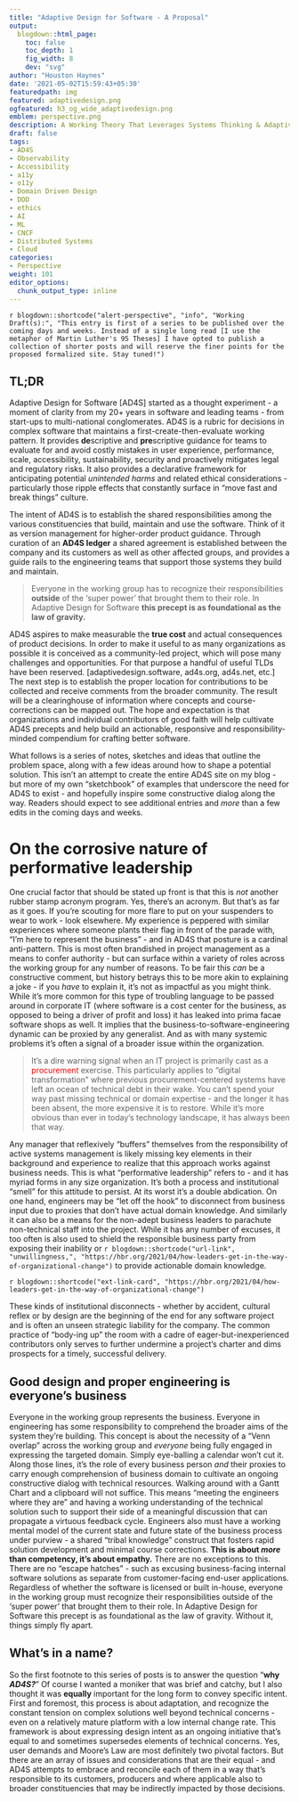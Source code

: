 ```yaml
---
title: "Adaptive Design for Software - A Proposal"
output:
  blogdown::html_page:
    toc: false
    toc_depth: 1
    fig_width: 8
    dev: "svg"
author: "Houston Haynes"
date: '2021-05-02T15:59:43+05:30'
featuredpath: img
featured: adaptivedesign.png
ogfeatured: h3_og_wide_adaptivedesign.png
emblem: perspective.png
description: A Working Theory That Leverages Systems Thinking & Adaptive Management
draft: false
tags:
- AD4S
- Observability
- Accessibility
- a11y
- o11y
- Domain Driven Design
- DDD
- ethics
- AI
- ML
- CNCF
- Distributed Systems
- Cloud
categories: 
- Perspective
weight: 101
editor_options: 
  chunk_output_type: inline
---
```

`r blogdown::shortcode("alert-perspective", "info", "Working Draft(s):", "This entry is first of a series to be published over the coming days and weeks. Instead of a single long read [I use the metaphor of Martin Luther's 95 Theses] I have opted to publish a collection of shorter posts and will reserve the finer points for the proposed formalized site. Stay tuned!")`

## TL;DR

Adaptive Design for Software [AD4S] started as a thought experiment - a moment of clarity from my 20+ years in software and leading teams - from start-ups to multi-national conglomerates. AD4S is a rubric for decisions in complex software that maintains a first-create-then-evaluate working pattern. It provides **de**scriptive and **pre**scriptive guidance for teams to evaluate for and avoid costly mistakes in user experience, performance, scale, accessibility, sustainability, security and proactively mitigates legal and regulatory risks. It also provides a declarative framework for anticipating potential *unintended harms* and related ethical considerations - particularly those ripple effects that constantly surface in "move fast and break things" culture.

The intent of AD4S is to establish the shared responsibilities among the various constituencies that build, maintain and use the software. Think of it as version management for higher-order product guidance. Through curation of an **AD4S ledger** a shared agreement is established between the company and its customers as well as other affected groups, and provides a guide rails to the engineering teams that support those systems they build and maintain. 

> Everyone in the working group has to recognize their responsibilities __outside__ of the 'super power' that brought them to their role. In Adaptive Design for Software __this precept is as foundational as the law of gravity.__

AD4S aspires to make measurable the **true cost** and actual consequences of product decisions. In order to make it useful to as many organizations as possible it is conceived as a community-led project, which will pose many challenges and opportunities. For that purpose a handful of useful TLDs have been reserved. [adaptivedesign.software, ad4s.org, ad4s.net, etc.] The next step is to establish the proper location for contributions to be collected and receive comments from the broader community. The result will be a clearinghouse of information where concepts and course-corrections can be mapped out. The hope and expectation is that organizations and individual contributors of good faith will help cultivate AD4S precepts and help build an actionable, responsive and responsibility-minded compendium for crafting better software.

What follows is a series of notes, sketches and ideas that outline the problem space, along with a few ideas around how to shape a potential solution. This isn't an attempt to create the entire AD4S site on my blog - but more of my own "sketchbook" of examples that underscore the need for AD4S to exist - and hopefully inspire some constructive dialog along the way. Readers should expect to see additional entries and *more* than a few edits in the coming days and weeks.

# On the corrosive nature of performative leadership

One crucial factor that should be stated up front is that this is *not* another rubber stamp acronym program. Yes, there's an acronym. But that's as far as it goes. If you're scouting for more flare to put on your suspenders to wear to work - look elsewhere. My experience is peppered with similar experiences where someone plants their flag in front of the parade with, "I'm here to represent the business" - and in AD4S that posture is a cardinal anti-pattern. This is most often brandished in project management as a means to confer authority - but can surface within a variety of roles across the working group for any number of reasons. To be fair this *can* be a constructive comment, but history betrays this to be more akin to explaining a joke - if you *have* to explain it, it's not as impactful as you might think. While it's more common for this type of troubling language to be passed around in corporate IT (where software is a cost center for the business, as opposed to being a driver of profit and loss) it has leaked into prima facae software shops as well. It implies that the business-to-software-engineering dynamic can be proxied by any generalist. And as with many systemic problems it's often a signal of a broader issue within the organization.

> It's a dire warning signal when an IT project is primarily cast as a <span style="color:red">procurement</span> exercise. This particularly applies to "digital transformation" where previous procurement-centered systems have left an ocean of technical debt in their wake. You can't spend your way past missing technical or domain expertise - and the longer it has been absent, the more expensive it is to restore. While it's more obvious than ever in today's technology landscape, it has always been that way.

Any manager that reflexively "buffers" themselves from the responsibility of active systems management is likely missing key elements in their background and experience to realize that this approach works against business needs. This is what "performative leadership" refers to - and it has myriad forms in any size organization. It's both a process and institutional "smell" for this attitude to persist. At its worst it's a double abdication. On one hand, engineers may be "let off the hook" to disconnect from business input due to proxies that don't have actual domain knowledge. And similarly it can also be a means for the non-adept business leaders to parachute non-technical staff into the project. While it has any number of excuses, it too often is also used to shield the responsible business party from exposing their inability or `r blogdown::shortcode("url-link", "unwillingness,", "https://hbr.org/2021/04/how-leaders-get-in-the-way-of-organizational-change")` to provide actionable domain knowledge. 

`r blogdown::shortcode("ext-link-card", "https://hbr.org/2021/04/how-leaders-get-in-the-way-of-organizational-change")`
<br>

These kinds of institutional disconnects - whether by accident, cultural reflex or by design are the beginning of the end for any software project and is often an unseen strategic liability for the company. The common practice of "body-ing up" the room with a cadre of eager-but-inexperienced contributors only serves to further undermine a project's charter and dims prospects for a timely, successful delivery.

## Good design and proper engineering is everyone's business

Everyone in the working group represents the business. Everyone in engineering has some responsibility to comprehend the broader aims of the system they're building. This concept is about the necessity of a "Venn overlap" across the working group and *everyone* being fully engaged in expressing the targeted domain. Simply eye-balling a calendar won't cut it. Along those lines, it's the role of every business person *and* their proxies to carry enough comprehension of business domain to cultivate an ongoing constructive dialog with technical resources. Walking around with a Gantt Chart and a clipboard will not suffice. This means "meeting the engineers where they are" and having a working understanding of the technical solution such to support their side of a meaningful discussion that can propagate a virtuous feedback cycle. Engineers also must have a working mental model of the current state and future state of the business process under purview - a shared "tribal knowledge" construct that fosters rapid solution development and minimal course corrections. __This is about *more* than competency, it's about empathy.__ There are no exceptions to this. There are no "escape hatches" - such as excusing business-facing internal software solutions as separate from customer-facing end-user applications. Regardless of whether the software is licensed or built in-house, everyone in the working group must recognize their responsibilities outside of the 'super power' that brought them to their role. In Adaptive Design for Software this precept is as foundational as the law of gravity. Without it, things simply fly apart.

## What's in a name?

So the first footnote to this series of posts is to answer the question "__why *AD4S?*__"  Of course I wanted a moniker that was brief and catchy, but I also thought it was __equally__ important for the long form to convey specific intent. First and foremost, this process is about adaptation, and recognize the constant tension on complex solutions well beyond technical concerns - even on a relatively mature platform with a low internal change rate. This framework is about expressing design intent as an ongoing initiative that's equal to and sometimes supersedes elements of technical concerns. Yes, user demands and Moore's Law are most definitely two pivotal factors. But there are an array of issues and considerations that are their equal - and AD4S attempts to embrace and reconcile each of them in a way that's responsible to its customers, producers and where applicable also to broader constituencies that may be indirectly impacted by those decisions.
